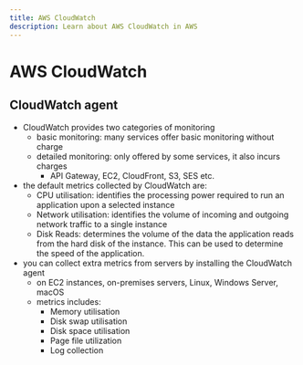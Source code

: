 ```yaml
---
title: AWS CloudWatch
description: Learn about AWS CloudWatch in AWS
---
```


# AWS CloudWatch

## CloudWatch agent

- CloudWatch provides two categories of monitoring
    - basic monitoring: many services offer basic monitoring without charge
    - detailed monitoring: only offered by some services, it also incurs charges
        - API Gateway, EC2, CloudFront, S3, SES etc.
- the default metrics collected by CloudWatch are:
    - CPU utilisation: identifies the processing power required to run an application upon a selected instance
    - Network utilisation: identifies the volume of incoming and outgoing network traffic to a single instance
    - Disk Reads: determines the volume of the data the application reads from the hard disk of the instance. This can be used to determine the speed of the application.
- you can collect extra metrics from servers by installing the CloudWatch agent
    - on EC2 instances, on-premises servers, Linux, Windows Server, macOS  
    - metrics includes: 
        - Memory utilisation  
        - Disk swap utilisation  
        - Disk space utilisation  
        - Page file utilization  
        - Log collection       
